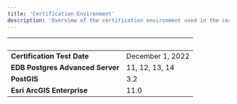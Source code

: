 ```yaml
---
title: 'Certification Environment'
description: 'Overview of the certification environment used in the certification of Esri ArcGIS Enterprise'
---
```


|  &nbsp;    | &nbsp; |
| ----------- | ----------- |
| **Certification Test Date**      |   December 1, 2022    |
| **EDB Postgres Advanced Server**  |  11, 12, 13, 14    |
| **PostGIS**  |  3.2    |
| **Esri ArcGIS Enterprise**  |   11.0   |
